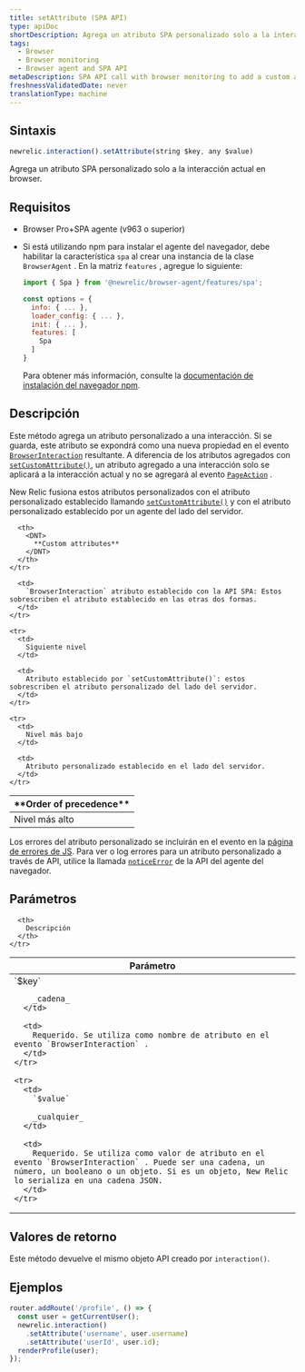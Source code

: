 ```yaml
---
title: setAttribute (SPA API)
type: apiDoc
shortDescription: Agrega un atributo SPA personalizado solo a la interacción actual en browser.
tags:
  - Browser
  - Browser monitoring
  - Browser agent and SPA API
metaDescription: SPA API call with browser monitoring to add a custom attribute only to the current interaction.
freshnessValidatedDate: never
translationType: machine
---
```


## Sintaxis

```js
newrelic.interaction().setAttribute(string $key, any $value)
```

Agrega un atributo SPA personalizado solo a la interacción actual en browser.

## Requisitos

* Browser Pro+SPA agente (v963 o superior)

* Si está utilizando npm para instalar el agente del navegador, debe habilitar la característica `spa` al crear una instancia de la clase `BrowserAgent` . En la matriz `features` , agregue lo siguiente:

  ```js
  import { Spa } from '@newrelic/browser-agent/features/spa';

  const options = {
    info: { ... },
    loader_config: { ... },
    init: { ... },
    features: [
      Spa
    ]
  }
  ```

  Para obtener más información, consulte la [documentación de instalación del navegador npm](https://www.npmjs.com/package/@newrelic/browser-agent#new-relic-browser-agent).

## Descripción

Este método agrega un atributo personalizado a una interacción. Si se guarda, este atributo se expondrá como una nueva propiedad en el evento [`BrowserInteraction`](/docs/insights/explore-data/attributes/browser-default-attributes-insights#browserinteraction-attributes) resultante. A diferencia de los atributos agregados con [`setCustomAttribute()`](/docs/browser/new-relic-browser/browser-agent-apis/browser-api-newrelicsetcustomattribute), un atributo agregado a una interacción solo se aplicará a la interacción actual y no se agregará al evento [`PageAction`](/docs/insights/explore-data/attributes/browser-default-attributes-insights#pageaction-list) .

New Relic fusiona estos atributos personalizados con el atributo personalizado establecido llamando [`setCustomAttribute()`](/docs/browser/new-relic-browser/browser-agent-apis/browser-api-newrelicsetcustomattribute) y con el atributo personalizado establecido por un agente del lado del servidor.

<table>
  <thead>
    <tr>
      <th style={{ width: "200px" }}>
        <DNT>
          **Order of precedence**
        </DNT>
      </th>

      <th>
        <DNT>
          **Custom attributes**
        </DNT>
      </th>
    </tr>
  </thead>

  <tbody>
    <tr>
      <td>
        Nivel más alto
      </td>

      <td>
        `BrowserInteraction` atributo establecido con la API SPA: Estos sobrescriben el atributo establecido en las otras dos formas.
      </td>
    </tr>

    <tr>
      <td>
        Siguiente nivel
      </td>

      <td>
        Atributo establecido por `setCustomAttribute()`: estos sobrescriben el atributo personalizado del lado del servidor.
      </td>
    </tr>

    <tr>
      <td>
        Nivel más bajo
      </td>

      <td>
        Atributo personalizado establecido en el lado del servidor.
      </td>
    </tr>
  </tbody>
</table>

Los errores del atributo personalizado se incluirán en el evento en la [página de errores de JS](/docs/browser/new-relic-browser/browser-pro-features/javascript-errors-page-detect-analyze-errors). Para ver o log errores para un atributo personalizado a través de API, utilice la llamada [`noticeError`](/docs/browser/new-relic-browser/browser-agent-spa-api/newrelicnoticeerror-browser-agent-api) de la API del agente del navegador.

## Parámetros

<table>
  <thead>
    <tr>
      <th width="25%">
        Parámetro
      </th>

      <th>
        Descripción
      </th>
    </tr>
  </thead>

  <tbody>
    <tr>
      <td>
        `$key`

        _cadena_
      </td>

      <td>
        Requerido. Se utiliza como nombre de atributo en el evento `BrowserInteraction` .
      </td>
    </tr>

    <tr>
      <td>
        `$value`

        _cualquier_
      </td>

      <td>
        Requerido. Se utiliza como valor de atributo en el evento `BrowserInteraction` . Puede ser una cadena, un número, un booleano o un objeto. Si es un objeto, New Relic lo serializa en una cadena JSON.
      </td>
    </tr>
  </tbody>
</table>

## Valores de retorno

Este método devuelve el mismo objeto API creado por `interaction()`.

## Ejemplos

```js
router.addRoute('/profile', () => {
  const user = getCurrentUser();
  newrelic.interaction()
    .setAttribute('username', user.username)
    .setAttribute('userId', user.id);
  renderProfile(user);
});
```
